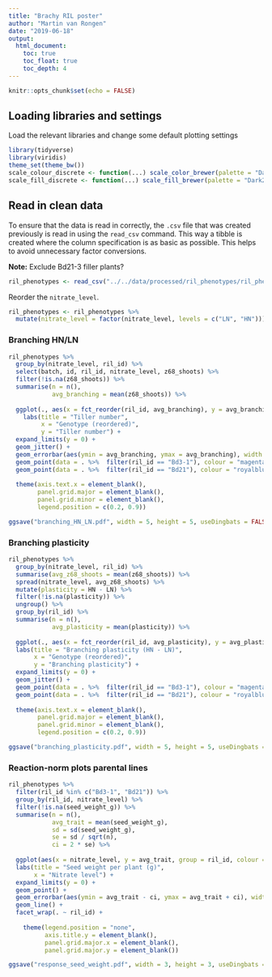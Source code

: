 ```yaml
---
title: "Brachy RIL poster"
author: "Martin van Rongen"
date: "2019-06-18"
output:
  html_document:
    toc: true
    toc_float: true
    toc_depth: 4
---
```


```r
knitr::opts_chunk$set(echo = FALSE)
```

## Loading libraries and settings

Load the relevant libraries and change some default plotting settings

```r
library(tidyverse)
library(viridis)
theme_set(theme_bw())
scale_colour_discrete <- function(...) scale_color_brewer(palette = "Dark2")
scale_fill_discrete <- function(...) scale_fill_brewer(palette = "Dark2")
```

## Read in clean data

To ensure that the data is read in correctly, the `.csv` file that was created previously is read in using the `read_csv` command. This way a tibble is created where the column specification is as basic as possible. This helps to avoid unnecessary factor conversions.

**Note:** Exclude Bd21-3 filler plants?

```r
ril_phenotypes <- read_csv("../../data/processed/ril_phenotypes/ril_phenotypic_data.csv")
```

Reorder the `nitrate_level`.

```r
ril_phenotypes <- ril_phenotypes %>%
  mutate(nitrate_level = factor(nitrate_level, levels = c("LN", "HN")))
```

### Branching HN/LN
```r
ril_phenotypes %>%
  group_by(nitrate_level, ril_id) %>% 
  select(batch, id, ril_id, nitrate_level, z68_shoots) %>% 
  filter(!is.na(z68_shoots)) %>% 
  summarise(n = n(),
            avg_branching = mean(z68_shoots)) %>% 
  
  ggplot(., aes(x = fct_reorder(ril_id, avg_branching), y = avg_branching, colour = nitrate_level)) +
    labs(title = "Tiller number",
         x = "Genotype (reordered)", 
         y = "Tiller number") +
  expand_limits(y = 0) +
  geom_jitter() +
  geom_errorbar(aes(ymin = avg_branching, ymax = avg_branching), width = 0.1) +
  geom_point(data = . %>%  filter(ril_id == "Bd3-1"), colour = "magenta", size = 3, alpha = 0.7) +
  geom_point(data = . %>%  filter(ril_id == "Bd21"), colour = "royalblue3", size = 3, alpha = 0.7) +
  
  theme(axis.text.x = element_blank(),
        panel.grid.major = element_blank(),
        panel.grid.minor = element_blank(),
        legend.position = c(0.2, 0.9))

ggsave("branching_HN_LN.pdf", width = 5, height = 5, useDingbats = FALSE)
```

### Branching plasticity
```r
ril_phenotypes %>%
  group_by(nitrate_level, ril_id) %>% 
  summarise(avg_z68_shoots = mean(z68_shoots)) %>% 
  spread(nitrate_level, avg_z68_shoots) %>% 
  mutate(plasticity = HN - LN) %>% 
  filter(!is.na(plasticity)) %>% 
  ungroup() %>% 
  group_by(ril_id) %>%
  summarise(n = n(),
            avg_plasticity = mean(plasticity)) %>% 
  
  ggplot(., aes(x = fct_reorder(ril_id, avg_plasticity), y = avg_plasticity )) +
  labs(title = "Branching plasticity (HN - LN)",
       x = "Genotype (reordered)", 
       y = "Branching plasticity") +
  expand_limits(y = 0) +
  geom_jitter() +
  geom_point(data = . %>%  filter(ril_id == "Bd3-1"), colour = "magenta", size = 3, alpha = 0.7) +
  geom_point(data = . %>%  filter(ril_id == "Bd21"), colour = "royalblue3", size = 3, alpha = 0.7) +
  
  theme(axis.text.x = element_blank(),
        panel.grid.major = element_blank(),
        panel.grid.minor = element_blank(),
        legend.position = c(0.2, 0.9))

ggsave("branching_plasticity.pdf", width = 5, height = 5, useDingbats = FALSE)
```

### Reaction-norm plots parental lines
```r
ril_phenotypes %>% 
  filter(ril_id %in% c("Bd3-1", "Bd21")) %>% 
  group_by(ril_id, nitrate_level) %>% 
  filter(!is.na(seed_weight_g)) %>% 
  summarise(n = n(),
            avg_trait = mean(seed_weight_g),
            sd = sd(seed_weight_g),
            se = sd / sqrt(n),
            ci = 2 * se) %>%
  
  ggplot(aes(x = nitrate_level, y = avg_trait, group = ril_id, colour = ril_id)) +
  labs(title = "Seed weight per plant (g)",
       x = "Nitrate level") +
  expand_limits(y = 0) +
  geom_point() +
  geom_errorbar(aes(ymin = avg_trait - ci, ymax = avg_trait + ci), width = 0.1) +
  geom_line() +
  facet_wrap(. ~ ril_id) +
  
    theme(legend.position = "none",
          axis.title.y = element_blank(),
          panel.grid.major.x = element_blank(),
          panel.grid.major.y = element_blank())

ggsave("response_seed_weight.pdf", width = 3, height = 3, useDingbats = FALSE)
```
